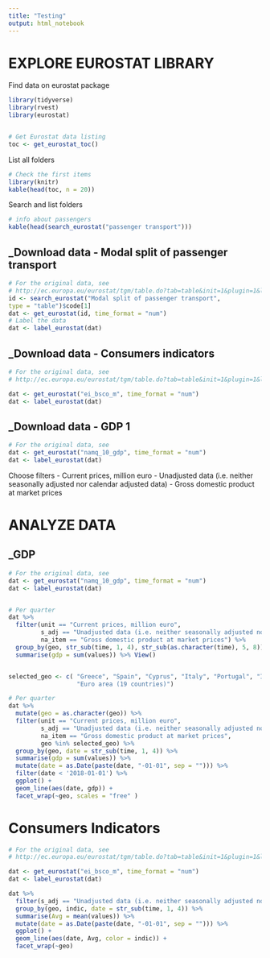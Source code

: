 ```yaml
---
title: "Testing"
output: html_notebook
---
```


# EXPLORE EUROSTAT LIBRARY 

Find data on eurostat package

```r
library(tidyverse)
library(rvest)
library(eurostat)


# Get Eurostat data listing
toc <- get_eurostat_toc()
```


List all folders

```r
# Check the first items
library(knitr)
kable(head(toc, n = 20))
```


Search and list folders

```r
# info about passengers
kable(head(search_eurostat("passenger transport")))
```


## _Download data - Modal split of passenger transport

```r
# For the original data, see
# http://ec.europa.eu/eurostat/tgm/table.do?tab=table&init=1&plugin=1&language=en&pcode=ts id <- search_eurostat("Modal split of passenger transport",
id <- search_eurostat("Modal split of passenger transport",
type = "table")$code[1]
dat <- get_eurostat(id, time_format = "num")
# Label the data
dat <- label_eurostat(dat)

```


## _Download data - Consumers indicators

```r
# For the original data, see
# http://ec.europa.eu/eurostat/tgm/table.do?tab=table&init=1&plugin=1&language=en&pcode=ts id <- search_eurostat("Modal split of passenger transport",

dat <- get_eurostat("ei_bsco_m", time_format = "num")
dat <- label_eurostat(dat)

```



## _Download data - GDP 1

```r
# For the original data, see
dat <- get_eurostat("namq_10_gdp", time_format = "num")
dat <- label_eurostat(dat)

```

Choose filters
- Current prices, million euro
- Unadjusted data (i.e. neither seasonally adjusted nor calendar adjusted data)
- Gross domestic product at market prices





# ANALYZE DATA

## _GDP 

```r
# For the original data, see
dat <- get_eurostat("namq_10_gdp", time_format = "num")
dat <- label_eurostat(dat)


# Per quarter
dat %>% 
  filter(unit == "Current prices, million euro",
         s_adj == "Unadjusted data (i.e. neither seasonally adjusted nor calendar adjusted data)",
         na_item == "Gross domestic product at market prices") %>% 
  group_by(geo, str_sub(time, 1, 4), str_sub(as.character(time), 5, 8)) %>% 
  summarise(gdp = sum(values)) %>% View()


selected_geo <- c( "Greece", "Spain", "Cyprus", "Italy", "Portugal", "Ireland", 
                   "Euro area (19 countries)")

# Per quarter
dat %>% 
  mutate(geo = as.character(geo)) %>% 
  filter(unit == "Current prices, million euro",
         s_adj == "Unadjusted data (i.e. neither seasonally adjusted nor calendar adjusted data)",
         na_item == "Gross domestic product at market prices",
         geo %in% selected_geo) %>% 
  group_by(geo, date = str_sub(time, 1, 4)) %>% 
  summarise(gdp = sum(values)) %>% 
  mutate(date = as.Date(paste(date, "-01-01", sep = ""))) %>% 
  filter(date < '2018-01-01') %>% 
  ggplot() +
  geom_line(aes(date, gdp)) +
  facet_wrap(~geo, scales = "free" )

```


# Consumers Indicators

```r
# For the original data, see
# http://ec.europa.eu/eurostat/tgm/table.do?tab=table&init=1&plugin=1&language=en&pcode=ts id <- search_eurostat("Modal split of passenger transport", 

dat <- get_eurostat("ei_bsco_m", time_format = "num")
dat <- label_eurostat(dat)

dat %>%
  filter(s_adj == "Unadjusted data (i.e. neither seasonally adjusted nor calendar adjusted data)") %>% 
  group_by(geo, indic, date = str_sub(time, 1, 4)) %>% 
  summarise(Avg = mean(values)) %>% 
  mutate(date = as.Date(paste(date, "-01-01", sep = ""))) %>% 
  ggplot() +
  geom_line(aes(date, Avg, color = indic)) +
  facet_wrap(~geo)

```

